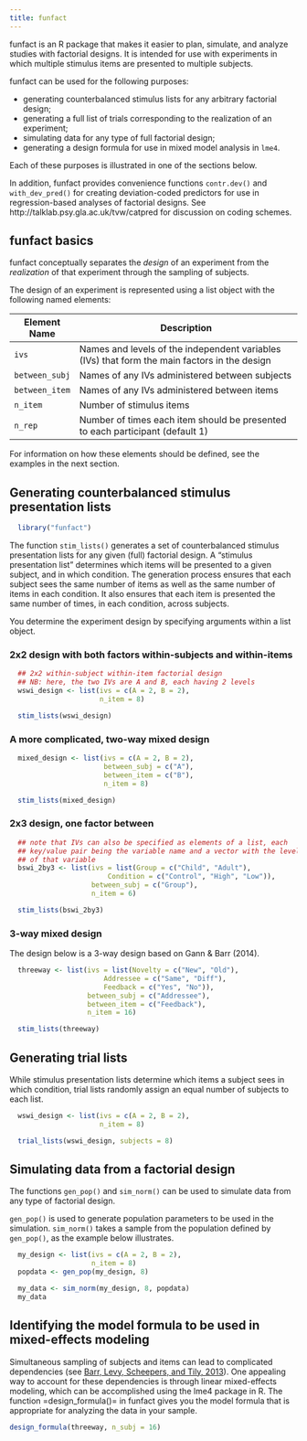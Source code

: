 ```yaml
---
title: funfact
---
```


funfact is an R package that makes it easier to plan, simulate, and analyze studies with factorial designs.  It is intended for use with experiments in which multiple stimulus items are presented to multiple subjects.

funfact can be used for the following purposes:

- generating counterbalanced stimulus lists for any arbitrary factorial design;
- generating a full list of trials corresponding to the realization of an experiment;
- simulating data for any type of full factorial design;
- generating a design formula for use in mixed model analysis in `lme4`.

Each of these purposes is illustrated in one of the sections below.

In addition, funfact provides convenience functions `contr.dev()` and `with_dev_pred()` for creating deviation-coded predictors for use in regression-based analyses of factorial designs.  See http://talklab.psy.gla.ac.uk/tvw/catpred for discussion on coding schemes.

## funfact basics

funfact conceptually separates the *design* of an experiment from the *realization* of that experiment through the sampling of subjects.  

The design of an experiment is represented using a list object with the following named elements:

| Element Name   | Description                                                                                  |
|----------------+----------------------------------------------------------------------------------------------|
| `ivs`          | Names and levels of the independent variables (IVs) that form the main factors in the design |
| `between_subj` | Names of any IVs administered between subjects                                               |
| `between_item` | Names of any IVs administered between items                                                  |
| `n_item`       | Number of stimulus items                                                                     |
| `n_rep`        | Number of times each item should be presented to each participant (default 1)                |

For information on how these elements should be defined, see the examples in the next section.

## Generating counterbalanced stimulus presentation lists

```r
  library("funfact")
```

The function `stim_lists()` generates a set of counterbalanced stimulus presentation lists for any given (full) factorial design.  A "stimulus presentation list" determines which items will be presented to a given subject, and in which condition.  The generation process ensures that each subject sees the same number of items as well as the same number of items in each condition.  It also ensures that each item is presented the same number of times, in each condition, across subjects.

You determine the experiment design by specifying arguments within a list object.

### 2x2 design with both factors within-subjects and within-items

```r
  ## 2x2 within-subject within-item factorial design
  ## NB: here, the two IVs are A and B, each having 2 levels
  wswi_design <- list(ivs = c(A = 2, B = 2),
                      n_item = 8)

  stim_lists(wswi_design)
```

### A more complicated, two-way mixed design

```r
  mixed_design <- list(ivs = c(A = 2, B = 2),
                       between_subj = c("A"),
                       between_item = c("B"),
                       n_item = 8)

  stim_lists(mixed_design)
```

### 2x3 design, one factor between

```r
  ## note that IVs can also be specified as elements of a list, each
  ## key/value pair being the variable name and a vector with the levels
  ## of that variable
  bswi_2by3 <- list(ivs = list(Group = c("Child", "Adult"),
                        Condition = c("Control", "High", "Low")),
                    between_subj = c("Group"),
                    n_item = 6)

  stim_lists(bswi_2by3)
```

### 3-way mixed design

The design below is a 3-way design based on Gann & Barr (2014).

```r
  threeway <- list(ivs = list(Novelty = c("New", "Old"),
                       Addressee = c("Same", "Diff"),
                       Feedback = c("Yes", "No")),
                   between_subj = c("Addressee"),
                   between_item = c("Feedback"),
                   n_item = 16)

  stim_lists(threeway)
```

## Generating trial lists

While stimulus presentation lists determine which items a subject sees in which condition, trial lists randomly assign an equal number of subjects to each list.

```r
  wswi_design <- list(ivs = c(A = 2, B = 2),
                      n_item = 8)

  trial_lists(wswi_design, subjects = 8)
```

## Simulating data from a factorial design

The functions `gen_pop()` and `sim_norm()` can be used to simulate data from any type of factorial design.

`gen_pop()` is used to generate population parameters to be used in the simulation.  `sim_norm()` takes a sample from the population defined by `gen_pop()`, as the example below illustrates.

```r
  my_design <- list(ivs = c(A = 2, B = 2),
                    n_item = 8)
  popdata <- gen_pop(my_design, 8)

  my_data <- sim_norm(my_design, 8, popdata)
  my_data
```

## Identifying the model formula to be used in mixed-effects modeling

Simultaneous sampling of subjects and items can lead to complicated dependencies (see [Barr, Levy, Scheepers, and Tily, 2013](http://www.ncbi.nlm.nih.gov/pmc/articles/PMC3881361)).  One appealing way to account for these dependencies is through linear mixed-effects modeling, which can be accomplished using the lme4 package in R.  The function =design_formula()= in funfact gives you the model formula that is appropriate for analyzing the data in your sample.

```r
design_formula(threeway, n_subj = 16)
```
